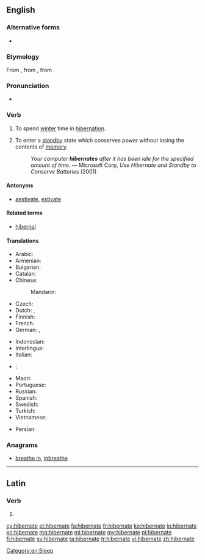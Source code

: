 ==English==

===Alternative forms===
* {{l|en|hybernate}} {{qualifier|obsolete}}

===Etymology===
From {{etyl|la|en}} {{term|hibernātus|lang=la}}, from {{term/t|la|hibernō}}, from {{term/t|la|hībernus||winter}}.

===Pronunciation===
* {{IPA|/ˈhaɪbəˌneɪt/}}

===Verb===
{{en-verb|hibernat|ing}}

# {{context|intransitive|lang=en}} To spend [[winter]] time in [[hibernation]].
# {{context|intransitive|computing|lang=en}} To enter a [[standby]] state which conserves power without losing the contents of [[memory]].
#: ''Your computer '''hibernates''' after it has been idle for the specified amount of time.'' &mdash; Microsoft Corp, ''Use Hibernate and Standby to Conserve Batteries'' (2001)

====Antonyms====
* [[aestivate]], [[estivate]]

====Related terms====
* [[hibernal]]

====Translations====
{{trans-top|winter sleep}}
* Arabic: {{t|ar|أسبت|tr='asbata}}
* Armenian: {{t|hy|ձմեռել|tr=jmeṙel}}
* Bulgarian: {{t|bg|зимен сън|m|sc=Cyrl}}
* Catalan: {{t+|ca|hibernar}}
* Chinese:
*: Mandarin: {{t+|cmn|冬眠|tr=dōngmián|sc=Hani}}
* Czech: {{t|cs|přezimovat}}
* Dutch: {{t|nl|overwinteren}}, {{t|nl|een winterslaap houden}}
* Finnish: {{t|fi|horrostaa}}
* French: {{t+|fr|hiberner}}
* German: {{t|de|Winterschlaf halten}}, {{t|de|überwintern}}
{{trans-mid}}
* Indonesian: {{t|id|hibernasi}}
* Interlingua: {{t|ia|hibernar}}
* Italian: {{t|it|ibernare}}
* {{ttbc|ja}}: {{t|ja|冬眠|tr=とうみんする, tōmin-suru|alt=冬眠する|sc=Jpan}} <!-- was "[[冬眠]]する" - assumed inflected form or vocalised spelling; please verify if linking is acceptable. see [[User:Kephir/gadgets/xte#Translation_fixing]] -->
* Maori: {{t|mi|moemakariri}}
* Portuguese: {{t+|pt|hibernar}}
* Russian: {{t+|ru|зимовать|tr=zimovát'}}
* Spanish: {{t|es|hibernar}}
* Swedish: {{t+|sv|övervintra}}
* Turkish: {{t+|tr|kış uykusuna yatmak}}
* Vietnamese: {{t|vi|ngủ đông}}
{{trans-bottom}}

{{trans-top|computer standby}}
* Persian: {{t+|fa|خواب زمستانی|sc=fa-Arab}}
{{trans-mid}}
{{trans-bottom}}

===Anagrams===
* [[breathe in#English|breathe in]], [[inbreathe#English|inbreathe]]

[[Category:en:Sleep]]

----

==Latin==

===Verb===
{{la-verb-form|hībernāte}}

# {{conjugation of|hībernō||1|p|pres|act|imp|lang=la}}

[[cy:hibernate]]
[[et:hibernate]]
[[fa:hibernate]]
[[fr:hibernate]]
[[ko:hibernate]]
[[io:hibernate]]
[[kn:hibernate]]
[[mg:hibernate]]
[[ml:hibernate]]
[[my:hibernate]]
[[pl:hibernate]]
[[fi:hibernate]]
[[sv:hibernate]]
[[ta:hibernate]]
[[tr:hibernate]]
[[vi:hibernate]]
[[zh:hibernate]]